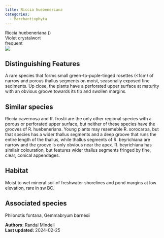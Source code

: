 ```yaml
---
title: Riccia huebeneriana
categories:
  - Marchantiophyta
---
```


<div class="info-panel">
 <div class="info-top">
  <div class="taxon-scientific"><span class="taxon-name">Riccia huebeneriana</span> <span class="taxon-authority"></span> <span class="taxon-family">()</span></div>
  <div class="taxon-common">Violet crystalwort</div>
 </div>
 <div class="info-bottom">
  <div class="taxon-qnd"></div>
  <div class="taxon-abundance">frequent</div>
 </div>
</div>

<div class="tab-index">
 <div class="tab-microscope"><img src="../img/bryo guide microscope.png"/></div>
</div>

## Distinguishing Features

A rare species that forms small green-to-puple-tinged rosettes (&lt;1cm) of narrow and porous thallus segments on moist, seasonally exposed fine sediments. Up close, the plants have a perforated upper surface at maturity with an obvious groove towards its tip and swollen margins.

## Similar species

Riccia cavernosa and R. frostii are the only other regional species with a porous or perforated upper surface, but neither of these species have the grooves of R. huebeneriana. Young plants may resemeble R. sorocarpa, but that species has a wider thallus segments and a deep groove that runs the entire length of the thallus, while thallus segments of R. beyrichiana are narrow and the groove is only obvious near the apex. R. beyrichiana has similair colouration, but features wider thallus segments fringed by fine, clear, conical appendages.

## Habitat

Moist to wet mineral soil of freshwater shorelines and pond margins at low elevation, rare in sw BC.

## Associated species

Philonotis fontana, Gemmabryum barnesii

<div class="taxon-footer">
 <div class="taxon-authors"><b>Authors:</b> <span>Randal Mindell</span></div>
 <div class="taxon-update"><b>Last updated:</b> <span>2024-02-25</span></div>
</div>

